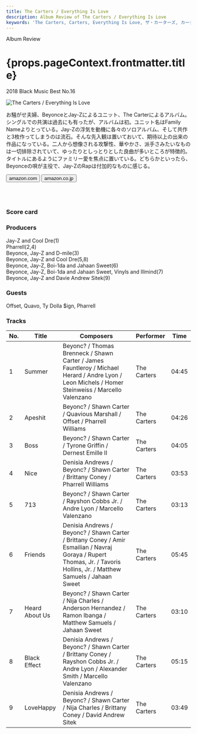 ```yaml
---
title: The Carters / Everything Is Love
description: Album Review of The Carters / Everything Is Love
keywords: 'The Carters, Carters, Everything Is Love, ザ・カーターズ, カーターズ, エブリシング・イズ・ラブ'
---
```




<p className="largeP">Album Review</p>
<h1 className="h1--no--margin">{props.pageContext.frontmatter.title}</h1>
<p className="largeP"><Link to="/best50/2018/">2018 Black Music Best No.16</Link></p>

<Row  className="image-card-group">
	<Column colMd={"4"} colLg={"4"} noGutterMdLeft="">
       <ImageCard>

![The Carters / Everything Is Love](../../images/cd/carters1L.jpg) 

</ImageCard>
	</Column>
	<Column colMd={"8"} colLg={"8"} noGutterMdLeft="">
	<p>
		お騒がせ夫婦、BeyonceとJay-Zによるユニット、The Carterによるアルバム。シングルでの共演は過去にも有ったが、アルバムは初。ユニット名はFamily Nameよりとっている。Jay-Zの浮気を動機に各々のソロアルバム、そして共作と3枚作ってしまうのは流石。そんな先入観は置いておいて、期待以上の出来の作品になっている。二人から想像される攻撃性、華やかさ、派手さみたいなものは一切排除されていて、ゆったりとしっとりとした良曲が多いところが特徴的。タイトルにあるようにファミリー愛を焦点に置いている。どちらかといったら、Beyonceの唄が主役で、Jay-ZのRapは付加的なものに感じる。
	</p>
	<div>
	  <Button href="https://amzn.to/3dKenCE" kind="primary" size="small" renderIcon={ArrowUpRight24}>
      amazon.com
    </Button>
    <Button href="https://amzn.to/3dAHmsh" kind="secondary" size="small" renderIcon={ArrowUpRight24}>
      amazon.co.jp
    </Button>
	</div>
	<a style="display:inline-block;overflow:hidden;background:url(https://linkmaker.itunes.apple.com/ja-jp/lockup.svg?releaseDate=2018-06-16&kind=album&bubble=apple_music&style=mono-black) no-repeat;width:180px;height:45px;" href="https://geo.music.apple.com/jp/album/everything-is-love/1400117883?mt=1&app=music&ls=1&at=11lcug"></a>
	<a style="display:inline-block;overflow:hidden;background:url(https://linkmaker.itunes.apple.com/ja-jp/badge-lrg.svg?releaseDate=2018-06-16T00:00:00Z&kind=album&bubble=itunes_music) no-repeat;width:140px;height:45px;" href="https://geo.music.apple.com/jp/album/everything-is-love/1400117883?app=itunes&at=11lcug"></a>
	</Column>
</Row>
<Row >
  <Column colMd={"4"} colLg={"4"} noGutterMdLeft="">
    <div>
    <h3>Score card</h3>
		<SliderJS1 value="4" />
    <SliderJS2 value="2" />
		<SliderJS3 value="1" />
    <SliderJS4 value="8" />
    </div>
  </Column>
  <Column colMd={"8"} colLg={"8"} noGutterMdLeft="">
		<div>
			<h3>Producers</h3>
			<p>
				Jay-Z and Cool Dre(1)
				<br/>Pharrell(2,4)
				<br/>Beyonce, Jay-Z and D-mile(3)
				<br/>Beyonce, Jay-Z and Cool Dre(5,8)
				<br/>Beyonce, Jay-Z, Boi-1da and Jahaan Sweet(6)
				<br/>Beyonce, Jay-Z, Boi-1da and Jahaan Sweet, Vinyls and Illmind(7)
				<br/>Beyonce, Jay-Z and Davie Andrew Sitek(9)
			</p>
			<h3>Guests</h3>
			<p>
				Offset, Quavo, Ty Dolla $ign, Pharrell
			</p>
		</div>
	</Column>
</Row>

<h3>Tracks</h3>

| No. |	 Title         |	 Composers                                                                                                                                                           | Performer   | Time  |
| --- |	-------------- | ----------------------------------------------------------------------------------------------------------------------------------------------------------------------- | ----------- | ----- |
| 1   |	Summer         | Beyonc? / Thomas Brenneck / Shawn Carter / James Fauntleroy / Michael Herard / Andre Lyon / Leon Michels / Homer Steinweiss / Marcello Valenzano                        | The Carters | 04:45 |
| 2   |	Apeshit        | Beyonc? / Shawn Carter / Quavious Marshall / Offset / Pharrell Williams                                                                                                 | The Carters | 04:26 |
| 3   |	Boss           | Beyonc? / Shawn Carter / Tyrone Griffin / Dernest Emille II                                                                                                             | The Carters | 04:05 |
| 4   |	Nice           | Denisia Andrews / Beyonc? / Shawn Carter / Brittany Coney / Pharrell Williams                                                                                           | The Carters | 03:53 |
| 5   |	713            | Beyonc? / Shawn Carter / Rayshon Cobbs Jr. / Andre Lyon / Marcello Valenzano                                                                                            | The Carters | 03:13 |
| 6   |	Friends        | Denisia Andrews / Beyonc? / Shawn Carter / Brittany Coney / Amir Esmailian / Navraj Goraya / Rupert Thomas, Jr. / Tavoris Hollins, Jr. / Matthew Samuels / Jahaan Sweet | The Carters | 05:45 |
| 7   |	Heard About Us | Beyonc? / Shawn Carter / Nija Charles / Anderson Hernandez / Ramon Ibanga / Matthew Samuels / Jahaan Sweet                                                              | The Carters | 03:10 |
| 8   |	Black Effect   | Denisia Andrews / Beyonc? / Shawn Carter / Brittany Coney / Rayshon Cobbs Jr. / Andre Lyon / Alexander Smith / Marcello Valenzano                                       | The Carters | 05:15 |
| 9   |	LoveHappy      | Denisia Andrews / Beyonc? / Shawn Carter / Nija Charles / Brittany Coney / David Andrew Sitek                                                                           | The Carters | 03:49 |
